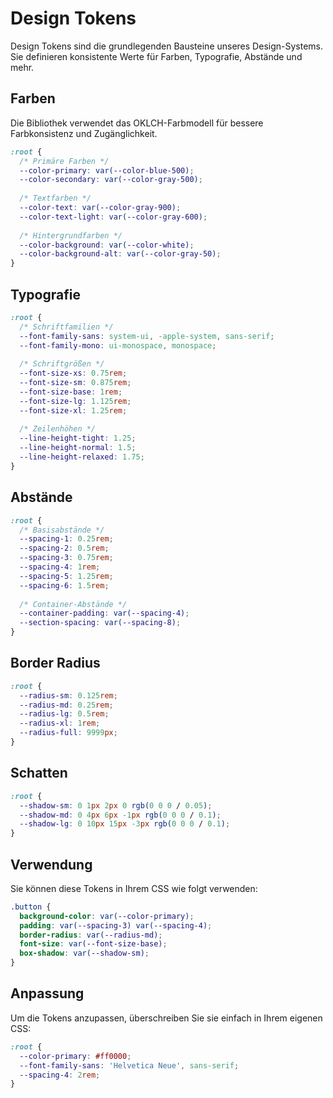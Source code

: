 # Design Tokens

Design Tokens sind die grundlegenden Bausteine unseres Design-Systems. Sie definieren konsistente Werte für Farben, Typografie, Abstände und mehr.

## Farben

Die Bibliothek verwendet das OKLCH-Farbmodell für bessere Farbkonsistenz und Zugänglichkeit.

```css
:root {
  /* Primäre Farben */
  --color-primary: var(--color-blue-500);
  --color-secondary: var(--color-gray-500);
  
  /* Textfarben */
  --color-text: var(--color-gray-900);
  --color-text-light: var(--color-gray-600);
  
  /* Hintergrundfarben */
  --color-background: var(--color-white);
  --color-background-alt: var(--color-gray-50);
}
```

## Typografie

```css
:root {
  /* Schriftfamilien */
  --font-family-sans: system-ui, -apple-system, sans-serif;
  --font-family-mono: ui-monospace, monospace;
  
  /* Schriftgrößen */
  --font-size-xs: 0.75rem;
  --font-size-sm: 0.875rem;
  --font-size-base: 1rem;
  --font-size-lg: 1.125rem;
  --font-size-xl: 1.25rem;
  
  /* Zeilenhöhen */
  --line-height-tight: 1.25;
  --line-height-normal: 1.5;
  --line-height-relaxed: 1.75;
}
```

## Abstände

```css
:root {
  /* Basisabstände */
  --spacing-1: 0.25rem;
  --spacing-2: 0.5rem;
  --spacing-3: 0.75rem;
  --spacing-4: 1rem;
  --spacing-5: 1.25rem;
  --spacing-6: 1.5rem;
  
  /* Container-Abstände */
  --container-padding: var(--spacing-4);
  --section-spacing: var(--spacing-8);
}
```

## Border Radius

```css
:root {
  --radius-sm: 0.125rem;
  --radius-md: 0.25rem;
  --radius-lg: 0.5rem;
  --radius-xl: 1rem;
  --radius-full: 9999px;
}
```

## Schatten

```css
:root {
  --shadow-sm: 0 1px 2px 0 rgb(0 0 0 / 0.05);
  --shadow-md: 0 4px 6px -1px rgb(0 0 0 / 0.1);
  --shadow-lg: 0 10px 15px -3px rgb(0 0 0 / 0.1);
}
```

## Verwendung

Sie können diese Tokens in Ihrem CSS wie folgt verwenden:

```css
.button {
  background-color: var(--color-primary);
  padding: var(--spacing-3) var(--spacing-4);
  border-radius: var(--radius-md);
  font-size: var(--font-size-base);
  box-shadow: var(--shadow-sm);
}
```

## Anpassung

Um die Tokens anzupassen, überschreiben Sie sie einfach in Ihrem eigenen CSS:

```css
:root {
  --color-primary: #ff0000;
  --font-family-sans: 'Helvetica Neue', sans-serif;
  --spacing-4: 2rem;
}
``` 